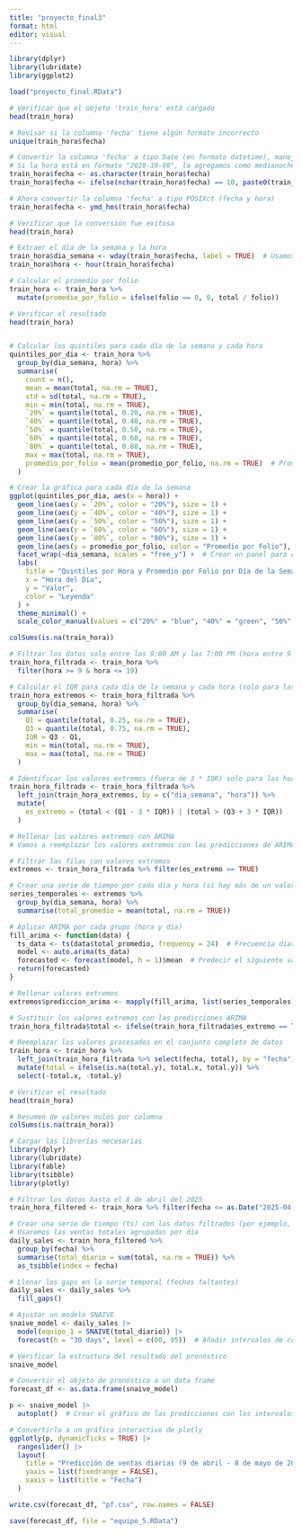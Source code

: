 ```yaml
---
title: "proyecto_final3"
format: html
editor: visual
---
```


```r
library(dplyr)
library(lubridate)
library(ggplot2)

load("proyecto_final.RData")

# Verificar que el objeto 'train_hora' está cargado
head(train_hora)

# Revisar si la columna 'fecha' tiene algún formato incorrecto
unique(train_hora$fecha)

# Convertir la columna 'fecha' a tipo Date (en formato datetime), manejando el caso de hora 0
# Si la hora está en formato "2020-10-08", la agregamos como medianoche "2020-10-08 00:00:00"
train_hora$fecha <- as.character(train_hora$fecha)
train_hora$fecha <- ifelse(nchar(train_hora$fecha) == 10, paste0(train_hora$fecha, " 00:00:00"), train_hora$fecha)

# Ahora convertir la columna 'fecha' a tipo POSIXct (fecha y hora)
train_hora$fecha <- ymd_hms(train_hora$fecha)

# Verificar que la conversión fue exitosa
head(train_hora)

# Extraer el día de la semana y la hora
train_hora$dia_semana <- wday(train_hora$fecha, label = TRUE)  # Usamos 'label = TRUE' para mostrar los días como abreviaciones
train_hora$hora <- hour(train_hora$fecha)

# Calcular el promedio por folio
train_hora <- train_hora %>%
  mutate(promedio_por_folio = ifelse(folio == 0, 0, total / folio))

# Verificar el resultado
head(train_hora)


# Calcular los quintiles para cada día de la semana y cada hora
quintiles_por_dia <- train_hora %>%
  group_by(dia_semana, hora) %>%
  summarise(
    count = n(),
    mean = mean(total, na.rm = TRUE),
    std = sd(total, na.rm = TRUE),
    min = min(total, na.rm = TRUE),
    `20%` = quantile(total, 0.20, na.rm = TRUE),
    `40%` = quantile(total, 0.40, na.rm = TRUE),
    `50%` = quantile(total, 0.50, na.rm = TRUE),
    `60%` = quantile(total, 0.60, na.rm = TRUE),
    `80%` = quantile(total, 0.80, na.rm = TRUE),
    max = max(total, na.rm = TRUE),
    promedio_por_folio = mean(promedio_por_folio, na.rm = TRUE)  # Promedio por folio por hora
  )

# Crear la gráfica para cada día de la semana
ggplot(quintiles_por_dia, aes(x = hora)) +
  geom_line(aes(y = `20%`, color = "20%"), size = 1) +
  geom_line(aes(y = `40%`, color = "40%"), size = 1) +
  geom_line(aes(y = `50%`, color = "50%"), size = 1) +
  geom_line(aes(y = `60%`, color = "60%"), size = 1) +
  geom_line(aes(y = `80%`, color = "80%"), size = 1) +
  geom_line(aes(y = promedio_por_folio, color = "Promedio por Folio"), size = 1, linetype = "dashed") +
  facet_wrap(~dia_semana, scales = "free_y") +  # Crear un panel para cada día de la semana
  labs(
    title = "Quintiles por Hora y Promedio por Folio por Día de la Semana",
    x = "Hora del Día",
    y = "Valor",
    color = "Leyenda"
  ) +
  theme_minimal() +
  scale_color_manual(values = c("20%" = "blue", "40%" = "green", "50%" = "orange", "60%" = "red", "80%" = "purple", "Promedio por Folio" = "black"))

```
```r
colSums(is.na(train_hora))

```


```r
# Filtrar los datos solo entre las 9:00 AM y las 7:00 PM (hora entre 9 y 19)
train_hora_filtrada <- train_hora %>%
  filter(hora >= 9 & hora <= 19)

# Calcular el IQR para cada día de la semana y cada hora (solo para las horas entre 9 y 19)
train_hora_extremos <- train_hora_filtrada %>%
  group_by(dia_semana, hora) %>%
  summarise(
    Q1 = quantile(total, 0.25, na.rm = TRUE),
    Q3 = quantile(total, 0.75, na.rm = TRUE),
    IQR = Q3 - Q1,
    min = min(total, na.rm = TRUE),
    max = max(total, na.rm = TRUE)
  )

# Identificar los valores extremos (fuera de 3 * IQR) solo para las horas entre 9 y 19
train_hora_filtrada <- train_hora_filtrada %>%
  left_join(train_hora_extremos, by = c("dia_semana", "hora")) %>%
  mutate(
    es_extremo = (total < (Q1 - 3 * IQR)) | (total > (Q3 + 3 * IQR))
  )

# Rellenar los valores extremos con ARIMA
# Vamos a reemplazar los valores extremos con las predicciones de ARIMA solo en los datos filtrados

# Filtrar las filas con valores extremos
extremos <- train_hora_filtrada %>% filter(es_extremo == TRUE)

# Crear una serie de tiempo por cada día y hora (si hay más de un valor por hora, seleccionamos el promedio)
series_temporales <- extremos %>%
  group_by(dia_semana, hora) %>%
  summarise(total_promedio = mean(total, na.rm = TRUE))

# Aplicar ARIMA por cada grupo (hora y día)
fill_arima <- function(data) {
  ts_data <- ts(data$total_promedio, frequency = 24)  # Frecuencia diaria (cada hora)
  model <- auto.arima(ts_data)
  forecasted <- forecast(model, h = 1)$mean  # Predecir el siguiente valor (rellenar)
  return(forecasted)
}

# Rellenar valores extremos
extremos$prediccion_arima <- mapply(fill_arima, list(series_temporales))

# Sustituir los valores extremos con las predicciones ARIMA
train_hora_filtrada$total <- ifelse(train_hora_filtrada$es_extremo == TRUE, extremos$prediccion_arima, train_hora_filtrada$total)

# Reemplazar los valores procesados en el conjunto completo de datos
train_hora <- train_hora %>%
  left_join(train_hora_filtrada %>% select(fecha, total), by = "fecha") %>%
  mutate(total = ifelse(is.na(total.y), total.x, total.y)) %>%
  select(-total.x, -total.y)

# Verificar el resultado
head(train_hora)

```

```r
# Resumen de valores nulos por columna
colSums(is.na(train_hora))

```

```r
# Cargar las librerías necesarias
library(dplyr)
library(lubridate)
library(fable)
library(tsibble)
library(plotly)

# Filtrar los datos hasta el 8 de abril del 2025
train_hora_filtered <- train_hora %>% filter(fecha <= as.Date("2025-04-08"))

# Crear una serie de tiempo (ts) con los datos filtrados (por ejemplo, ventas por hora)
# Usaremos las ventas totales agrupadas por día
daily_sales <- train_hora_filtered %>%
  group_by(fecha) %>%
  summarise(total_diario = sum(total, na.rm = TRUE)) %>%
  as_tsibble(index = fecha)

# Llenar los gaps en la serie temporal (fechas faltantes)
daily_sales <- daily_sales %>%
  fill_gaps()

# Ajustar un modelo SNAIVE
snaive_model <- daily_sales |> 
  model(equipo_1 = SNAIVE(total_diario)) |> 
  forecast(h = "30 days", level = c(80, 95))  # Añadir intervalos de confianza al 80% y 95%

# Verificar la estructura del resultado del pronóstico
snaive_model

# Convertir el objeto de pronóstico a un data frame
forecast_df <- as.data.frame(snaive_model)

p <- snaive_model |> 
  autoplot()  # Crear el gráfico de las predicciones con los intervalos de confianza

# Convertirlo a un gráfico interactivo de plotly
ggplotly(p, dynamicTicks = TRUE) |> 
  rangeslider() |> 
  layout(
    title = "Predicción de ventas diarias (9 de abril - 8 de mayo de 2025)",
    yaxis = list(fixedrange = FALSE),
    xaxis = list(title = "Fecha")
  )

```

```r
write.csv(forecast_df, "pf.csv", row.names = FALSE)
```

```r
save(forecast_df, file = "equipo_5.RData")
```

